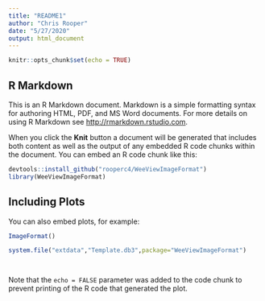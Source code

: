 ```yaml
---
title: "README1"
author: "Chris Rooper"
date: "5/27/2020"
output: html_document
---
```


```r
knitr::opts_chunk$set(echo = TRUE)
```

## R Markdown

This is an R Markdown document. Markdown is a simple formatting syntax for authoring HTML, PDF, and MS Word documents. For more details on using R Markdown see <http://rmarkdown.rstudio.com>.

When you click the **Knit** button a document will be generated that includes both content as well as the output of any embedded R code chunks within the document. You can embed an R code chunk like this:

```r
devtools::install_github("rooperc4/WeeViewImageFormat")
library(WeeViewImageFormat)
```

## Including Plots

You can also embed plots, for example:

```r
ImageFormat()

system.file("extdata","Template.db3",package="WeeViewImageFormat")




```

Note that the `echo = FALSE` parameter was added to the code chunk to prevent printing of the R code that generated the plot.
